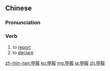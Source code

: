{{also|申报}}
==Chinese==
{{zh-forms|s=申报}}

===Pronunciation===
{{zh-pron
|m=shēnbào
|c=san1 bou3
|mn=sin-pò
|cat=v
}}

===Verb===
{{zh-verb}}

# to [[report]] {{gloss|to a higher body}}
# to [[declare]] {{gloss|to customs}}

{{zh-cat|Advanced}}

[[zh-min-nan:申報]]
[[ko:申報]]
[[mg:申報]]
[[ja:申報]]
[[zh:申報]]
